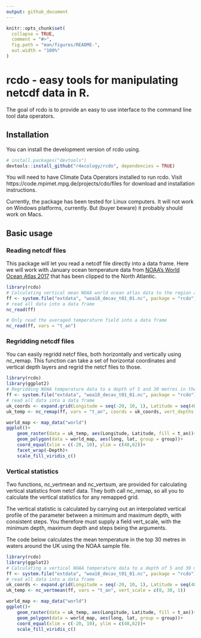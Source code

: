 ```yaml
---
output: github_document
---
```


<!-- README.md is generated from README.Rmd. Please edit that file -->

```r
knitr::opts_chunk$set(
  collapse = TRUE,
  comment = "#>",
  fig.path = "man/figures/README-",
  out.width = "100%"
)
```

# rcdo - easy tools for manipulating netcdf data in R.

The goal of rcdo is to provide an easy to use interface to the command line tool data operators.

## Installation

You can install the development version of rcdo using.

``` r
# install.packages("devtools")
devtools::install_github("r4ecology/rcdo", dependencies = TRUE)
```

You will need to have Climate Data Operators installed to run rcdo. Visit https://code.mpimet.mpg.de/projects/cdo/files for download and installation instructions.

Currently, the package has been tested for Linux computers. It will not work on Windows platforms, currently. But (buyer beware) it probably should work on Macs.




## Basic usage

### Reading netcdf files

This package will let you read a netcdf file directly into a data frame. Here we will work with January ocean temperature data from [NOAA's World Ocean Atlas 2017](https://www.nodc.noaa.gov/OC5/woa18/) that has been clipped to the North Atlantic.

```r
library(rcdo)
# Calculating vertical mean NOAA world ocean atlas data to the region around the UK
ff <- system.file("extdata", "woa18_decav_t01_01.nc", package = "rcdo")
# read all data into a data frame
nc_read(ff)

# Only read the averaged temperature field into a data frame
nc_read(ff, vars = "t_an")
```


### Regridding netcdf files

You can easily regridd netcf files, both horizontally and vertically using nc_remap. This function can take a set of horizontal coordinates and vertical depth layers and regrid the netcf files to those.


```r
library(rcdo)
library(ggplot2)
# Regridding NOAA temperature data to a depth of 5 and 30 metres in the waters around the UK
ff <- system.file("extdata", "woa18_decav_t01_01.nc", package = "rcdo")
# read all data into a data frame
uk_coords <- expand.grid(Longitude = seq(-20, 10, 1), Latitude = seq(48, 62, 1))
uk_temp <- nc_remap(ff, vars = "t_an", coords = uk_coords, vert_depths = c(5, 30))

world_map <- map_data("world")
ggplot()+
	geom_raster(data = uk_temp, aes(Longitude, Latitude, fill = t_an))+
	geom_polygon(data = world_map, aes(long, lat, group = group))+
	coord_equal(xlim = c(-20, 10), ylim = c(48,62))+
	facet_wrap(~Depth)+
	scale_fill_viridis_c()

```




### Vertical statistics

Two functions, nc_vertmean and nc_vertsum, are provided for calculating vertical statistics from netcf data. They both call nc_remap, so all you to calculate the vertical statistics for any remapped grid. 

The vertical statistic is calculated by carrying out an interpolated vertical profile of the parameter between a minimum and maximum depth, with consistent steps. You therefore must supply a field vert_scale, with the minimum depth, maximum depth and steps being the arguments.

The code below calculates the mean temperature in the top 30 metres in waters around the UK using the NOAA sample file.

```r
library(rcdo)
library(ggplot2)
# Calculating a vertical NOAA temperature data to a depth of 5 and 30 metres in the waters around the UK
ff <- system.file("extdata", "woa18_decav_t01_01.nc", package = "rcdo")
# read all data into a data frame
uk_coords <- expand.grid(Longitude = seq(-20, 10, 1), Latitude = seq(48, 62, 1))
uk_temp <- nc_vertmean(ff, vars = "t_an", vert_scale = c(0, 30, 1))

world_map <- map_data("world")
ggplot()+
	geom_raster(data = uk_temp, aes(Longitude, Latitude, fill = t_an))+
	geom_polygon(data = world_map, aes(long, lat, group = group))+
	coord_equal(xlim = c(-20, 10), ylim = c(48,62))+
	scale_fill_viridis_c()

```



